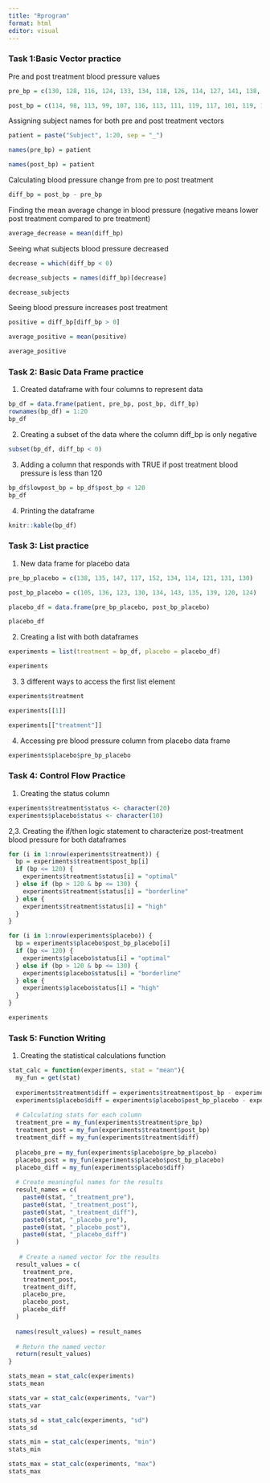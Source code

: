 ```yaml
---
title: "Rprogram"
format: html
editor: visual
---
```

### Task 1:Basic Vector practice

Pre and post treatment blood pressure values
```r
pre_bp = c(130, 128, 116, 124, 133, 134, 118, 126, 114, 127, 141, 138, 128, 140, 137, 131, 120, 128, 139, 135)

post_bp = c(114, 98, 113, 99, 107, 116, 113, 111, 119, 117, 101, 119, 130, 122, 106, 106, 124, 102, 117, 113)
```

Assigning subject names for both pre and post treatment vectors
```r
patient = paste("Subject", 1:20, sep = "_")

names(pre_bp) = patient

names(post_bp) = patient
```

Calculating blood pressure change from pre to post treatment
```r
diff_bp = post_bp - pre_bp
```

Finding the mean average change in blood pressure (negative means lower post treatment compared to pre treatment)
```r
average_decrease = mean(diff_bp)
```

Seeing what subjects blood pressure decreased
```r
decrease = which(diff_bp < 0)

decrease_subjects = names(diff_bp)[decrease]

decrease_subjects
```

Seeing blood pressure increases post treatment
```r
positive = diff_bp[diff_bp > 0]

average_positive = mean(positive)

average_positive
```


### Task 2: Basic Data Frame practice
1. Created dataframe with four columns to represent data
```r
bp_df = data.frame(patient, pre_bp, post_bp, diff_bp)
rownames(bp_df) = 1:20
bp_df
```

2. Creating a subset of the data where the column diff_bp is only negative
```r
subset(bp_df, diff_bp < 0)
```

3. Adding a column that responds with TRUE if post treatment blood pressure is less than 120
```r
bp_df$lowpost_bp = bp_df$post_bp < 120
bp_df
```

4. Printing the dataframe
```r
knitr::kable(bp_df)
```

### Task 3: List practice

1. New data frame for placebo data
```r
pre_bp_placebo = c(138, 135, 147, 117, 152, 134, 114, 121, 131, 130)

post_bp_placebo = c(105, 136, 123, 130, 134, 143, 135, 139, 120, 124)

placebo_df = data.frame(pre_bp_placebo, post_bp_placebo)

placebo_df
```

2. Creating a list with both dataframes
```r
experiments = list(treatment = bp_df, placebo = placebo_df)

experiments
```

3. 3 different ways to access the first list element
```r
experiments$treatment

experiments[[1]]

experiments[["treatment"]]
```

4. Accessing pre blood pressure column from placebo data frame
```r
experiments$placebo$pre_bp_placebo
```

### Task 4: Control Flow Practice

1. Creating the status column
```r
experiments$treatment$status <- character(20)
experiments$placebo$status <- character(10)
```

2,3. Creating the if/then logic statement to characterize post-treatment blood pressure for both dataframes
```r
for (i in 1:nrow(experiments$treatment)) {
  bp = experiments$treatment$post_bp[i]
  if (bp <= 120) {
    experiments$treatment$status[i] = "optimal"
  } else if (bp > 120 & bp <= 130) {
    experiments$treatment$status[i] = "borderline"
  } else {
    experiments$treatment$status[i] = "high"
  }
}

for (i in 1:nrow(experiments$placebo)) {
  bp = experiments$placebo$post_bp_placebo[i]
  if (bp <= 120) {
    experiments$placebo$status[i] = "optimal"
  } else if (bp > 120 & bp <= 130) {
    experiments$placebo$status[i] = "borderline"
  } else {
    experiments$placebo$status[i] = "high"
  }
}

experiments
```

### Task 5: Function Writing

1. Creating the statistical calculations function
```r
stat_calc = function(experiments, stat = "mean"){
  my_fun = get(stat)
  
  experiments$treatment$diff = experiments$treatment$post_bp - experiments$treatment$pre_bp
  experiments$placebo$diff = experiments$placebo$post_bp_placebo - experiments$placebo$pre_bp_placebo
  
  # Calculating stats for each column
  treatment_pre = my_fun(experiments$treatment$pre_bp)
  treatment_post = my_fun(experiments$treatment$post_bp)
  treatment_diff = my_fun(experiments$treatment$diff)
  
  placebo_pre = my_fun(experiments$placebo$pre_bp_placebo)
  placebo_post = my_fun(experiments$placebo$post_bp_placebo)
  placebo_diff = my_fun(experiments$placebo$diff)
  
  # Create meaningful names for the results
  result_names = c(
    paste0(stat, "_treatment_pre"),
    paste0(stat, "_treatment_post"),
    paste0(stat, "_treatment_diff"),
    paste0(stat, "_placebo_pre"),
    paste0(stat, "_placebo_post"),
    paste0(stat, "_placebo_diff")
  )
  
   # Create a named vector for the results
  result_values = c(
    treatment_pre,
    treatment_post,
    treatment_diff,
    placebo_pre,
    placebo_post,
    placebo_diff
  )
  
  names(result_values) = result_names
  
  # Return the named vector
  return(result_values)
}

stats_mean = stat_calc(experiments)
stats_mean

stats_var = stat_calc(experiments, "var")
stats_var

stats_sd = stat_calc(experiments, "sd")
stats_sd

stats_min = stat_calc(experiments, "min")
stats_min

stats_max = stat_calc(experiments, "max")
stats_max
```